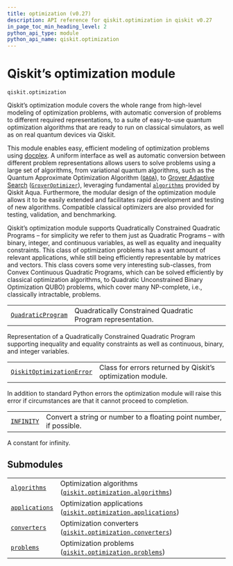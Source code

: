```yaml
---
title: optimization (v0.27)
description: API reference for qiskit.optimization in qiskit v0.27
in_page_toc_min_heading_level: 2
python_api_type: module
python_api_name: qiskit.optimization
---
```


<span id="module-qiskit.optimization" />

<span id="qiskit-optimization" />

<span id="qiskit-s-optimization-module-qiskit-optimization" />

# Qiskit’s optimization module

`qiskit.optimization`

Qiskit’s optimization module covers the whole range from high-level modeling of optimization problems, with automatic conversion of problems to different required representations, to a suite of easy-to-use quantum optimization algorithms that are ready to run on classical simulators, as well as on real quantum devices via Qiskit.

This module enables easy, efficient modeling of optimization problems using [docplex](https://developer.ibm.com/docloud/documentation/optimization-modeling/modeling-for-python/). A uniform interface as well as automatic conversion between different problem representations allows users to solve problems using a large set of algorithms, from variational quantum algorithms, such as the Quantum Approximate Optimization Algorithm ([`QAOA`](qiskit.aqua.algorithms.QAOA "qiskit.aqua.algorithms.QAOA")), to [Grover Adaptive Search](https://arxiv.org/abs/quant-ph/9607014) ([`GroverOptimizer`](qiskit.optimization.algorithms.GroverOptimizer "qiskit.optimization.algorithms.GroverOptimizer")), leveraging fundamental [`algorithms`](qiskit.aqua.algorithms#module-qiskit.aqua.algorithms "qiskit.aqua.algorithms") provided by Qiskit Aqua. Furthermore, the modular design of the optimization module allows it to be easily extended and facilitates rapid development and testing of new algorithms. Compatible classical optimizers are also provided for testing, validation, and benchmarking.

Qiskit’s optimization module supports Quadratically Constrained Quadratic Programs – for simplicity we refer to them just as Quadratic Programs – with binary, integer, and continuous variables, as well as equality and inequality constraints. This class of optimization problems has a vast amount of relevant applications, while still being efficiently representable by matrices and vectors. This class covers some very interesting sub-classes, from Convex Continuous Quadratic Programs, which can be solved efficiently by classical optimization algorithms, to Quadratic Unconstrained Binary Optimization QUBO) problems, which cover many NP-complete, i.e., classically intractable, problems.

|                                                                                                   |                                                             |
| ------------------------------------------------------------------------------------------------- | ----------------------------------------------------------- |
| [`QuadraticProgram`](qiskit.optimization.QuadraticProgram "qiskit.optimization.QuadraticProgram") | Quadratically Constrained Quadratic Program representation. |

Representation of a Quadratically Constrained Quadratic Program supporting inequality and equality constraints as well as continuous, binary, and integer variables.

|                                                                                                                        |                                                            |
| ---------------------------------------------------------------------------------------------------------------------- | ---------------------------------------------------------- |
| [`QiskitOptimizationError`](qiskit.optimization.QiskitOptimizationError "qiskit.optimization.QiskitOptimizationError") | Class for errors returned by Qiskit’s optimization module. |

In addition to standard Python errors the optimization module will raise this error if circumstances are that it cannot proceed to completion.

|                                                                           |                                                                     |
| ------------------------------------------------------------------------- | ------------------------------------------------------------------- |
| [`INFINITY`](qiskit.optimization.INFINITY "qiskit.optimization.INFINITY") | Convert a string or number to a floating point number, if possible. |

A constant for infinity.

## Submodules

|                                                                                                                               |                                                                                                                                                                               |
| ----------------------------------------------------------------------------------------------------------------------------- | ----------------------------------------------------------------------------------------------------------------------------------------------------------------------------- |
| [`algorithms`](qiskit.optimization.algorithms#module-qiskit.optimization.algorithms "qiskit.optimization.algorithms")         | Optimization algorithms ([`qiskit.optimization.algorithms`](qiskit.optimization.algorithms#module-qiskit.optimization.algorithms "qiskit.optimization.algorithms"))           |
| [`applications`](qiskit.optimization.applications#module-qiskit.optimization.applications "qiskit.optimization.applications") | Optimization applications ([`qiskit.optimization.applications`](qiskit.optimization.applications#module-qiskit.optimization.applications "qiskit.optimization.applications")) |
| [`converters`](qiskit.optimization.converters#module-qiskit.optimization.converters "qiskit.optimization.converters")         | Optimization converters ([`qiskit.optimization.converters`](qiskit.optimization.converters#module-qiskit.optimization.converters "qiskit.optimization.converters"))           |
| [`problems`](qiskit.optimization.problems#module-qiskit.optimization.problems "qiskit.optimization.problems")                 | Optimization problems ([`qiskit.optimization.problems`](qiskit.optimization.problems#module-qiskit.optimization.problems "qiskit.optimization.problems"))                     |

